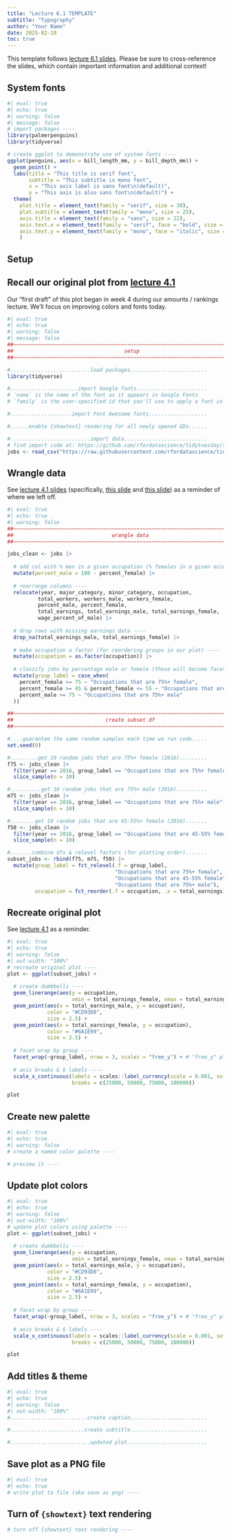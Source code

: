 ```yaml
---
title: "Lecture 6.1 TEMPLATE"
subtitle: "Typography"
author: "Your Name"
date: 2025-02-10
toc: true
---
```


::: {.callout-note}
This template follows [lecture 6.1 slides](https://eds-240-data-viz.github.io/course-materials/lecture-slides/lecture6.1-typography-slides.html#/title-slide){target="_blank"}. Please be sure to cross-reference the slides, which contain important information and additional context!
:::

## System fonts

```r
#| eval: true
#| echo: true
#| warning: false
#| message: false
# import packages ---- 
library(palmerpenguins)
library(tidyverse)

# create ggplot to demonstrate use of system fonts ----
ggplot(penguins, aes(x = bill_length_mm, y = bill_depth_mm)) +
  geom_point() + 
  labs(title = "This title is serif font",
       subtitle = "This subtitle is mono font",
       x = "This axis label is sans font\n(default)",
       y = "This axis is also sans font\n(default)") +
  theme(
    plot.title = element_text(family = "serif", size = 30),
    plot.subtitle = element_text(family = "mono", size = 25),
    axis.title = element_text(family = "sans", size = 22),
    axis.text.x = element_text(family = "serif", face = "bold", size = 18),
    axis.text.y = element_text(family = "mono", face = "italic", size = 18)
    )
```

## Setup 

::: {.callout-note}
## Recall our original plot from [lecture 4.1](https://eds-240-data-viz.github.io/course-materials/lecture-slides/lecture4.1-amounts-slides.html#/title-slide){target="_blank"}
Our "first draft" of this plot began in week 4 during our amounts / rankings lecture. We'll focus on improving colors and fonts today.
:::

```r
#| eval: true
#| echo: true
#| warning: false
#| message: false
##~~~~~~~~~~~~~~~~~~~~~~~~~~~~~~~~~~~~~~~~~~~~~~~~~~~~~~~~~~~~~~~~~~~~~~~~~~~~~~
##                                    setup                                 ----
##~~~~~~~~~~~~~~~~~~~~~~~~~~~~~~~~~~~~~~~~~~~~~~~~~~~~~~~~~~~~~~~~~~~~~~~~~~~~~~

#..........................load packages.........................
library(tidyverse)

#......................import Google fonts.......................
# `name` is the name of the font as it appears in Google Fonts
# `family` is the user-specified id that you'll use to apply a font in your ggpplot

#....................import Font Awesome fonts...................

#......enable {showtext} rendering for all newly opened GDs......

#..........................import data...........................
# find import code at: https://github.com/rfordatascience/tidytuesday/tree/master/data/2019/2019-03-05#grab-the-clean-data-here
jobs <- read_csv("https://raw.githubusercontent.com/rfordatascience/tidytuesday/master/data/2019/2019-03-05/jobs_gender.csv")

```

## Wrangle data

See [lecture 4.1 slides](https://eds-240-data-viz.github.io/course-materials/lecture-slides/lecture4.1-amounts-slides.html#/title-slide){target="_blank"} (specifically, [this slide](https://eds-240-data-viz.github.io/course-materials/lecture-slides/lecture4.1-amounts-slides.html#/data-wrangling){target="_blank"} and [this slide](https://eds-240-data-viz.github.io/course-materials/lecture-slides/lecture4.1-amounts-slides.html#/dumbbell-plot-subset){target="_blank"}) as a reminder of where we left off.

```r
#| eval: true
#| echo: true
#| warning: false
##~~~~~~~~~~~~~~~~~~~~~~~~~~~~~~~~~~~~~~~~~~~~~~~~~~~~~~~~~~~~~~~~~~~~~~~~~~~~~~
##                                wrangle data                              ----
##~~~~~~~~~~~~~~~~~~~~~~~~~~~~~~~~~~~~~~~~~~~~~~~~~~~~~~~~~~~~~~~~~~~~~~~~~~~~~~

jobs_clean <- jobs |> 
  
  # add col with % men in a given occupation (% females in a given occupation is already included) ----
  mutate(percent_male = 100 - percent_female) |>
         
  # rearrange columns ----
  relocate(year, major_category, minor_category, occupation,
          total_workers, workers_male, workers_female,
          percent_male, percent_female,
          total_earnings, total_earnings_male, total_earnings_female, 
          wage_percent_of_male) |> 
  
  # drop rows with missing earnings data ----
  drop_na(total_earnings_male, total_earnings_female) |> 
  
  # make occupation a factor (for reordering groups in our plot) ----
  mutate(occupation = as.factor(occupation)) |> 
 
  # classify jobs by percentage male or female (these will become facet labels in our dumbbell plot) ----
  mutate(group_label = case_when(
    percent_female >= 75 ~ "Occupations that are 75%+ female",
    percent_female >= 45 & percent_female <= 55 ~ "Occupations that are 45-55% female",
    percent_male >= 75 ~ "Occupations that are 75%+ male"
  )) 

##~~~~~~~~~~~~~~~~~~~~~~~~~~~~~~~~~~~~~~~~~~~~~~~~~~~~~~~~~~~~~~~~~~~~~~~~~~~~~~
##                              create subset df                            ----
##~~~~~~~~~~~~~~~~~~~~~~~~~~~~~~~~~~~~~~~~~~~~~~~~~~~~~~~~~~~~~~~~~~~~~~~~~~~~~~

#....guarantee the same random samples each time we run code.....
set.seed(0)

#.........get 10 random jobs that are 75%+ female (2016).........
f75 <- jobs_clean |> 
  filter(year == 2016, group_label == "Occupations that are 75%+ female") |> 
  slice_sample(n = 10)

#..........get 10 random jobs that are 75%+ male (2016)..........
m75 <- jobs_clean |> 
  filter(year == 2016, group_label == "Occupations that are 75%+ male") |> 
  slice_sample(n = 10)

#........get 10 random jobs that are 45-55%+ female (2016).......
f50 <- jobs_clean |> 
  filter(year == 2016, group_label == "Occupations that are 45-55% female") |> 
  slice_sample(n = 10)

#.......combine dfs & relevel factors (for plotting order).......
subset_jobs <- rbind(f75, m75, f50) |> 
  mutate(group_label = fct_relevel(.f = group_label, 
                                   "Occupations that are 75%+ female", 
                                   "Occupations that are 45-55% female", 
                                   "Occupations that are 75%+ male"),
         occupation = fct_reorder(.f = occupation, .x = total_earnings))
```

## Recreate original plot 

See [lecture 4.1](https://eds-240-data-viz.github.io/course-materials/lecture-slides/lecture4.1-amounts-slides.html#/dumbbell-plot-create){target="_blank"} as a reminder.

```r
#| eval: true
#| echo: true
#| warning: false
#| out-width: "100%"
# recreate original plot ----
plot <- ggplot(subset_jobs) +
  
  # create dumbbells ----
  geom_linerange(aes(y = occupation,
                     xmin = total_earnings_female, xmax = total_earnings_male)) + 
  geom_point(aes(x = total_earnings_male, y = occupation), 
             color = "#CD93D8", 
             size = 2.5) +
  geom_point(aes(x = total_earnings_female, y = occupation), 
             color = "#6A1E99", 
             size = 2.5) +
  
  # facet wrap by group ----
  facet_wrap(~group_label, nrow = 3, scales = "free_y") + # "free_y" plots only the axis labels that exist in each group
  
  # axis breaks & $ labels ----
  scale_x_continuous(labels = scales::label_currency(scale = 0.001, suffix = "k"),
                     breaks = c(25000, 50000, 75000, 100000))

plot
```

## Create new palette

```r
#| eval: true
#| echo: true
#| warning: false
# create a named color palette ----

# preview it ----
```

## Update plot colors

```r
#| eval: true
#| echo: true
#| warning: false
#| out-width: "100%"
# update plot colors using palette ----
plot <- ggplot(subset_jobs) +
  
  # create dumbbells ----
  geom_linerange(aes(y = occupation,
                     xmin = total_earnings_female, xmax = total_earnings_male)) + 
  geom_point(aes(x = total_earnings_male, y = occupation), 
             color = "#CD93D8", 
             size = 2.5) +
  geom_point(aes(x = total_earnings_female, y = occupation), 
             color = "#6A1E99", 
             size = 2.5) +
  
  # facet wrap by group ----
  facet_wrap(~group_label, nrow = 3, scales = "free_y") + # "free_y" plots only the axis labels that exist in each group
  
  # axis breaks & $ labels ----
  scale_x_continuous(labels = scales::label_currency(scale = 0.001, suffix = "k"),
                     breaks = c(25000, 50000, 75000, 100000))

plot
```

## Add titles & theme

```r
#| eval: true
#| echo: true
#| warning: false
#| out-width: "100%"
#.........................create caption.........................

#........................create subtitle.........................

#..........................updated plot..........................

```

## Save plot as a PNG file

```r
#| eval: true
#| echo: true
# write plot to file (aka save as png) ----
```

## Turn of `{showtext}` text rendering

```r
# turn off {showtext} text rendering ----
```
